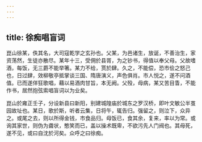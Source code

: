 ```yaml
---
---
---
```

title: 徐痴唱盲词
---



崑山徐某，佚其名，大司寇乾学之玄孙也。父某，为邑诸生，放诞，不善治生，家资荡然，生徒亦散尽。某年十三，受佣於县胥，为之钞书，得值以奉父母。父故嗜酒，每饭，无三爵不能举箸。某力不给，贳於肆。久之，不能偿，恐市侩之怒己也，日过肆，效柳敬亭抵掌谈三国、隋唐演义，声色俱肖。市人悦之，遂不问酒值。已而遂佯狂歌唱，藉以易酒肉甘旨，本无阙。父殁，母病，某又苦目眚，不能作书，居然抱弦索唱盲词以为业矣。

崑山於雍正壬子，分设新县曰新阳，别建城隍庙於城东之罗汉桥，即叶文敏公半茧园故址也。某日，歌於斯，听者云集，日将午，辄告归。强留之，则泣下，众异之。或尾之去，则以所得金钱，市食品归。母饭已，食其余，复来，率以为常。或询其家世，则伪为聋状，憨笑而已，盖以操术既卑，不欲污先人门阀也。其母死，遂不见，或曰自沈於河矣。众呼之曰徐痴。